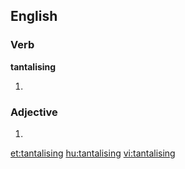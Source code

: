 ==English==

===Verb===
'''tantalising'''

# {{alternative spelling of|[[tantalizing]]}}

===Adjective===
{{en-adj}}

# {{alternative spelling of|[[tantalizing]]}}

[[et:tantalising]]
[[hu:tantalising]]
[[vi:tantalising]]